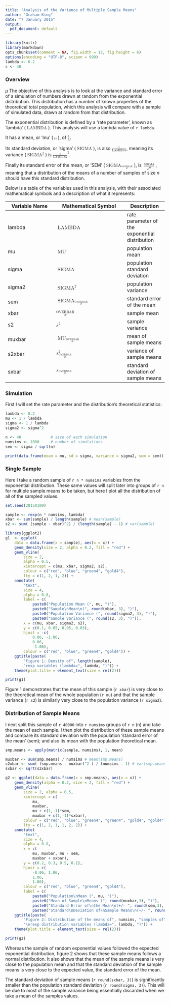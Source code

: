 ```yaml
---
title: "Analysis of the Variance of Multiple Sample Means"
author: "Graham King"
date: "7 January 2015"
output:
  pdf_document: default
---
```

```r
library(knitr)
library(markdown)
opts_chunk$set(comment = NA, fig.width = 12, fig.height = 6)
options(encoding = "UTF-8", scipen = 999)
lambda <- 0.2
s <- 40
```

### Overview

$\mu$
The objective of this analysis is to look at the variance and standard error of a simulation of numbers drawn at random from the exponential distribution. This distribution has a number of known properties of the theoretical total population, which this analysis will compare with a sample of simulated data, drawn at random from that distribution.

The exponential distribution is defined by a 'rate parameter', known as 'lambda' (<math display="inline"><mo>LAMBDA</mo></math>). This analysis will use a lambda value of `r lambda`.

It has a mean, or 'mu' (<math display="inline"><mo>&mu;</mo></math>), of <math display="inline"><mfrac bevelled="true"><mrow><mn>1</mn></mrow><mrow><mo>&lambda;</mo></mrow></mfrac></math>.

Its standard deviation, or 'sigma' (<math display="inline"><mo>SIGMA</mo></math>), is also <math display="inline"><mrow><mfrac bevelled="true"><mrow><mn>1</mn></mrow><mrow><mo>LAMBDA</mo></mrow></mfrac></math>, meaning its variance (<math display="inline"><msup><mo>SIGMA</mo><mn>2</mn></msup></math>) is <math display="inline"><msup><mfenced><mfrac bevelled="true"><mrow><mn>1</mn></mrow><mrow><mo>LAMBDA</mo></mrow></mfrac></mfenced><mn>2</mn></msup></math>.

Finally its standard error of the mean, or 'SEM' (<math display="inline"><msub><mo>SIGMA</mo><mover><mi>x</mi><mo>OVERBAR</mo></mover></msub></math>), is <math display="inline"><mfrac bevelled="true"><mrow><mo>SIGMA</mo></mrow><mrow><msqrt><mi>n</mi></msqrt></mrow></mfrac></math>, meaning that a distribution of the means of a number of samples of size *n* should have this standard distribution.

Below is a table of the variables used in this analysis, with their associated mathematical symbols and a description of what it represents:

Variable Name | Mathematical Symbol | Description
------------- | ------------------- | -----------
lambda | <math display="inline"><mo>LAMBDA</mo></math> | rate parameter of the exponential distribution
mu | <math display="inline"><mo>MU</mo></math> | population mean
sigma | <math display="inline"><mo>SIGMA</mo></math> | population standard deviation
sigma2 | <math display="inline"><msup><mo>SIGMA</mo><mn>2</mn></msup></math> | population variance
sem | <math display="inline"><msub><mo>SIGMA</mo><mover><mi>x</mi><mo>OVERBAR</mo></mover></msub></math> | standard error of the mean
xbar | <math display="inline"><mover><mi>x</mi><mo>OVERBAR</mo></mover></math> | sample mean
s2 | <math display="inline"><msup><mi>s</mi><mn>2</mn></msup></math> | sample variance
muxbar | <math display="inline"><msub><mo>MU</mo><mover><mi>x</mi><mo>OVERBAR</mo></mover></msub></math> | mean of sample means
s2xbar | <math display="inline"><msubsup><mi>s</mi><mover><mi>x</mi><mo>OVERBAR</mo></mover><mn>2</mn></msubsup></math> | variance of sample means 
sxbar | <math display="inline"><msub><mi>s</mi><mover><mi>x</mi><mo>OVERBAR</mo></mover></msub></math> | standard deviation of sample means 


### Simulation
First I will set the rate parameter and the distribution's theoretical statistics:
```r
lambda <- 0.2
mu <- 1 / lambda
sigma <- 1 / lambda
sigma2 <- sigma^2

n <- 40             # size of each simulation
numsims <- 1000     # number of simulations
sem <- sigma / sqrt(n)

print(data.frame(mean = mu, sd = sigma, variance = sigma2, sem = sem))

```

### Single Sample
Here I take a random sample of `r n * numsims` variables from the exponential distribution. These same values will split later into groups of `r n` for multiple sample means to be taken, but here I plot all the distribution of all of the sampled values.
```r
set.seed(20150109)

sample <- rexp(n * numsims, lambda)
xbar <- sum(sample) / length(sample) # mean(sample)
s2 <- sum( (sample - xbar)^2) / (length(sample) - 1) # var(sample)

library(ggplot2)
g1  <- ggplot(
    data = data.frame(x = sample), aes(x = x)) +
    geom_density(size = 2, alpha = 0.2, fill = "red") +
    geom_vline(
        size = 2,
        alpha = 0.5,
        xintercept = c(mu, xbar, sigma2, s2),
        colour = c("red", "blue", "green4", "gold4"),
        lty = c(1, 2, 1, 2)) +
    annotate(
        "text",
        size = 4,
        alpha = 0.8,
        label = c(
            paste0("Population Mean (", mu, ")"),
            paste0("Sample\nMean\n(", round(xbar, 3), ")"),
            paste0("Population Variance (", round(sigma2, 3), ")"),
            paste0("Sample Variance (", round(s2, 3), ")")),
        x = c(mu, xbar, sigma2, s2),
        y = c(0.1, 0.05, 0.05, 0.03),
        hjust = -c(
            0.06, -1.06,
            0.06,
            -1.06),
        colour = c("red", "blue", "green4", "gold4")) +
    ggtitle(paste(
        "Figure 1: Density of", length(sample),
        "rexp variables (lambda=", lambda, ")")) +
    theme(plot.title = element_text(size = rel(2)))

print(g1)

```
Figure 1 demonstrates that the mean of this sample (`r xbar`) is very close to the theoretical mean of the whole population (`r mu`) and that the sample variance (`r s2`) is similarly very close to the population variance (`r sigma2`).

### Distribution of Sample Means
I next split this sample of `r 40000` into `r numsims` groups of `r n` (n) and take the mean of each sample. I then plot the distribution of these sample means and compare its standard deviation with the population 'standard error of the mean' (sem); and also its mean with the population theoretical mean.
```r
smp.means <- apply(matrix(sample, numsims), 1, mean)

muxbar <- sum(smp.means) / numsims # mean(smp.means)
s2xbar <- sum( (smp.means - muxbar)^2 ) / (numsims - 1) # var(smp.means)
sxbar <- sqrt(s2xbar)

g2 <- ggplot(data = data.frame(x = smp.means), aes(x = x)) +
    geom_density(alpha = 0.2, size = 2, fill = "red") +
    geom_vline(
        size = 2, alpha = 0.5,
        xintercept = c(
            mu,
            muxbar,
            mu + c(1,-1)*sem,
            muxbar + c(1,-1)*sxbar),
        colour = c("red", "blue", "green4", "green4", "gold4", "gold4"),
        lty = c(1, 2, 1, 1, 2, 2)) +
    annotate(
        "text",
        size = 4,
        alpha = 0.8,
        x = c(
            mu, muxbar, mu - sem,
            muxbar + sxbar),
        y = c(0.2, 0.3, 0.5, 0.1),
        hjust = c(
            -0.06, 1.06,
            1.06,
            1.06),
        colour = c("red", "blue", "green4", "gold4"),
        label = c(
            paste0("Population\nMean (", mu, ")"),
            paste0("Mean of Sample\nMeans (", round(muxbar,3), ")"),
            paste0("Standard Error of\nthe Mean\n(+/- ", round(sem,3), ")"),
            paste0("Standard\nDeviation of\nSample Means\n(+/- ", round(sxbar,3),")")))+
    ggtitle(paste(
        "Figure 2: Distribution of the means of", numsims, "samples of", n,
        "\nrexp distribution variables (lambda=", lambda, ")")) +
    theme(plot.title = element_text(size = rel(2)))

print(g2)

```
Whereas the sample of random exponential values followed the expected exponential distribution, figure 2 shows that these sample means follows a normal distribution. It also shows that the mean of the sample means is very close to the population mean and that the standard deviation of the sample means is very close to the expected value, the standard error of the mean.

The standard deviation of sample means (`r round(sxbar, 3)`) is significantly smaller than the population standard deviation (`r round(sigma, 3)`). This will be due to most of the sample variance being essentially discarded when we take a mean of the samples values.